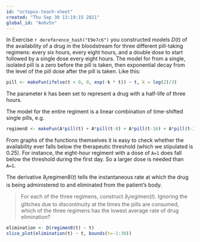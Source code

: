 ```yaml
---
id: "octopus-teach-sheet"
created: "Thu Sep 30 13:19:15 2021"
global_id: "Ao6v5n"
---
```


In Exercise `r dereference_hash("E9e7c6")` you constructed models $D(t)$ of the availability of a drug in the bloodstream for three different pill-taking regimens: every six hours, every eight hours, and a double dose to start followed by a single dose every eight hours. The model for from a single, isolated pill is a zero before the pill is taken, then exponential decay from the level of the pill dose after the pill is taken. Like this:

```r
pill <- makeFun(ifelse(t < 0, 0, exp(-k * t)) ~ t, k = log(2)/3)
```

The parameter $k$ has been set to represent a drug with a half-life of three hours. 


The model for the entire regiment is a linear combination of time-shifted single pills, e.g.

```r
regimen8 <- makeFun(A*pill(t) + A*pill(t-8) + A*pill(t-16) + A*pill(t-24) + A*pill(t-32) ~ t, A=1)
```

From graphs of the functions themselves it is easy to check whether the availability ever falls below the therapeutic threshold (which we stipulated is 0.25). For instance, the eight-hour regiment with a dose of `A=1` does fall below the threshold during the first day. So a larger dose is needed than `A=1`.

The derivative $\partial_t \text{regimen8}(t)$ tells the instantaneous rate at which the drug is being administered to and eliminated from the patient's body. 

> For each of the three regimens, construct $\partial_t \text{regimen}(t)$. Ignoring the glitches due to discontinuity at the times the pills are consumed, which of the three regimens has the lowest average rate of drug elimination?

```r
elimination <- D(regimen8(t) ~ t)
slice_plot(elimination(t) ~ t, bounds(t=-1:30))
```
